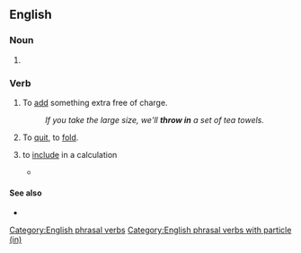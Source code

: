 {{also|throw-in|throwin'}}

==English==

===Noun===
{{en-noun|-}}

# {{alternative form of|throw-in|lang=en}}

===Verb===
{{head|en|verb}}

# {{lb|en|idiomatic}} To [[add]] something extra free of charge.
#: ''If you take the large size, we'll '''throw in''' a set of tea towels.''
# {{lb|en|idiomatic}} To [[quit]], to [[fold]].
# {{lb|en|idiom}} to [[include]] in a calculation
#* {{quote-web|lang=en|date=2017, 1 March|author=Anthony Zurcher|title=Trump addresses Congress: A kinder, gentler president|url=http://www.bbc.com/news/world-us-canada-39124349|work=BBC News|passage='''Throw in''' Mr Trump's promise of a "great, great wall along our southern border" - with estimates starting at $12bn - and "massive tax relief for the middle class", and the price tag for his speech proposals is on an express elevator to astronomical.}}

====See also====
* {{l|en|throw in with}}

[[Category:English phrasal verbs]]
[[Category:English phrasal verbs with particle (in)]]